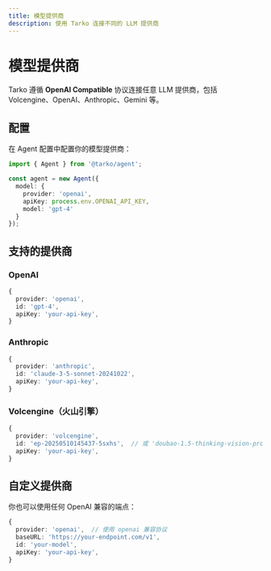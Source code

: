 ```yaml
---
title: 模型提供商
description: 使用 Tarko 连接不同的 LLM 提供商
---
```


# 模型提供商

Tarko 遵循 **OpenAI Compatible** 协议连接任意 LLM 提供商，包括 Volcengine、OpenAI、Anthropic、Gemini 等。

## 配置

在 Agent 配置中配置你的模型提供商：

```typescript
import { Agent } from '@tarko/agent';

const agent = new Agent({
  model: {
    provider: 'openai',
    apiKey: process.env.OPENAI_API_KEY,
    model: 'gpt-4'
  }
});
```

## 支持的提供商

### OpenAI

```typescript
{
  provider: 'openai',
  id: 'gpt-4',
  apiKey: 'your-api-key',
}
```

### Anthropic

```typescript
{
  provider: 'anthropic',
  id: 'claude-3-5-sonnet-20241022',
  apiKey: 'your-api-key',
}
```

### Volcengine（火山引擎）

```typescript
{
  provider: 'volcengine',
  id: 'ep-20250510145437-5sxhs',  // 或 'doubao-1.5-thinking-vision-pro'
  apiKey: 'your-api-key',
}
```

## 自定义提供商

你也可以使用任何 OpenAI 兼容的端点：

```typescript
{
  provider: 'openai',  // 使用 openai 兼容协议
  baseURL: 'https://your-endpoint.com/v1',
  id: 'your-model',
  apiKey: 'your-api-key',
}
```
